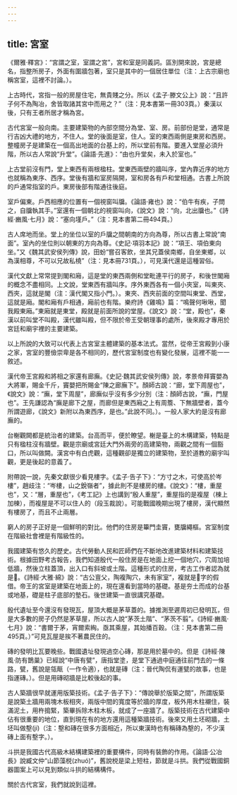 ```yaml
---
---
---
```

title: 宮室
---



《爾雅·釋宮》：“宮謂之室，室謂之宮”，宮和室是同義詞。區別開來說，宮是總名，指整所房子，外面有圍牆包著，室只是其中的一個居住單位（注：上古宗廟也稱宮室，這裡不討論。）。

上古時代，宮指一般的房屋住宅，無貴賤之分。所以《孟子·滕文公上》說：“且許子何不為陶冶，舍皆取諸其宮中而用之？”（注：見本書第一冊303頁。）秦漢以後，只有王者所居才稱為宮。

古代宮室一般向南。主要建築物的內部空間分為堂、室、房。前部份是堂，通常是行吉凶大禮的地方，不住人。堂的後面是室，住人。室的東西兩側是東房和西房。整幢房子是建築在一個高出地面的台基上的，所以堂前有階。要進入堂屋必須升階，所以古人常說“升堂”。《論語·先進》：“由也升堂矣，未入於室也。”

上古堂前沒有門，堂上東西有兩根楹柱。堂東西兩壁的牆叫序，堂內靠近序的地方也就稱為東序、西序。堂後有牆和室房隔開，室和房各有戶和堂相通。古書上所說的戶通常指室的戶。東房後部有階通往後庭。

室戶偏東。戶西相應的位置有一個視窗叫牖。《論語·雍也》說：“伯牛有疾，子問之，自牖執其手。”室還有一個朝北的視窗叫向，《說文》說：“向，北出牖也。”《詩經·豳風·七月》說：“塞向墐戶。”（注：見本書第二冊494頁。）

古人席地而坐。堂上的坐位以室的戶牖之間朝南的方向為尊，所以古書上常說“南面”。室內的坐位則以朝東的方向為尊。《史記·項羽本記》說：“項王、項伯東向坐。”又《魏其武安侯列傳》說，田蚡“嘗召客飲，坐其兄蓋侯南鄉，自坐東鄉，以為漢相尊，不可以兄故私橈”（注：見本冊731頁。），可見漢代還是這種習俗。

漢代文獻上常常提到閣和廂，這是堂的東西兩側和堂毗連平行的房子，和後世閣廂的概念不盡相同。上文說，堂東西有牆叫序。序外東西各有一個小夾室，叫東夾、西夾，這就是閣（注：漢代閣又指小門。）。東夾、西夾前面的空間叫東堂、西堂，這就是廂。閣和廂有戶相通，廂前也有階。樂府詩《雞鳴》篇：“鳴聲何啾啾，聞我殿東廂。”東廂就是東堂，殿就是前面所說的堂屋。《說文》說：“堂，殿也”，秦漢以前叫堂不叫殿，漢代雖叫殿，但不限於帝王受朝理事的處所，後來殿才專用於宮廷和廟宇裡的主要建築。

以上所說的大致可以代表上古宮室主體建築的基本法式。當然，從帝王宮殿到小康之家，宮室的豐儉崇卑是各不相同的，歷代宮室制度也有變化發展，這裡不能一一敘述。

漢代帝王宮殿和將相之家還有廊廡。《史記·魏其武安侯列傳》說，孝景帝拜竇嬰為大將軍，賜金千斤，竇嬰把所賜金“陳之廊廡下”。顏師古說：“廊，堂下周屋也”，《說文》說：“廡，堂下周屋”，廊廡似乎沒有多少分別（注：顏師古說，“廡，門屋也”。王先謙認為“廡是廊下之屋，而廊但是東西廂之上有周簷、下無牆壁者，蓋今所謂遊廊，《說文》新附以為東西序，是也。”此說不同。）。一般人家大約是沒有廊廡的。

台榭觀闕都是統治者的建築。台高而平，便於瞭望。榭是臺上的木構建築，特點是只有楹柱沒有牆壁。觀是宗廟或宮廷大門外兩旁的高建築物，兩觀之間有一個豁口，所以叫做闕。漢宮中有白虎觀，這種觀卻是獨立的建築物，至於道教的廟宇叫觀，更是後起的意義了。

附帶說一說，先秦文獻很少看見樓字。《孟子·告子下》：“方寸之木，可使高於岑樓”，趙歧注：“岑樓，山之銳嶺者”，據此則不是樓房的樓。《說文》：“樓，重屋也”，又：“層，重屋也”，《考工記》上也講到“殷人重屋”，重屋指的是複屋（棟上加棟），而複屋是不可以住人的（段玉裁說）。可能戰國晚期出現了樓房，漢代顯然有樓房了，而且不止兩層。

窮人的房子正好是一個鮮明的對比。他們的住房是篳門圭竇，甕牖繩樞。宮室制度在階級社會裡是有階級性的。

我國建築有悠久的歷史。古代勞動人民和匠師們在不斷地改進建築材料和建築技術。根據田野考古報告，我們知道殷代一般住房是在地面上挖一個地穴，穴周加培低牆，然後立柱蓋頂，出入口有斜坡或土階。這種形式的住房，考古工作者認為就是。《詩經·大雅·綿》說：“古公亶父，陶複陶穴，未有家室”，複就是字的假借。帝王的宮室是建築在地面上的，現在還看到當時的基礎。基是夯土而成的台基或地基，礎是柱子底部的墊石。後世建築一直很講究基礎。

殷代遺址至今還沒有發現瓦，屋頂大概是茅草蓋的。據推測至遲周初已發明瓦，但是大多數的房子仍然是茅草屋，所以古人說“茅茨土階”、“茅茨不翦”。《詩經·豳風·七月》說：“書爾于茅，宵爾索綯。亟其乘屋，其始播百穀。（注：見本書第二冊495頁。）”可見瓦屋是挨不著農民住的。

磚的發明比瓦要晚些。戰國遺址發現過空心磚，那是用於墓中的。但是《詩經·陳風·防有鵲巢》已經說“中唐有甓”，唐指堂塗，是堂下通過中庭通往前門去的一條路，甓，舊說是瓴甋（一作令適），也就是磚（注：晉代陶侃有運甓的故事，也是指運磚。）。但是用磚砌牆是比較後起的事。

古人築牆很早就運用版築技術。《孟子·告子下》：“傳說舉於版築之間”，所謂版築是說築土牆用兩塊木板相夾，兩版中間的寬度等於牆的厚度，板外用木柱襯住，裝滿泥土，用杵搗緊，築畢拆除木柱木板，就成了一座牆了。版築技術在古代建築中佔有很重要的地位，直到現在有的地方還用這種築牆技術。後來又用土坯砌牆，土坯叫做墼(jí)（注：墼和磚在很多方面相近，所以東漢時也有稱磚為墼的，不少漢磚上面有墼字。）。

斗拱是我國古代高級木結構建築裡的重要構件，同時有裝飾的作用。《論語·公冶長》說臧文仲“山節藻棁(zhuó)”，舊說棁是梁上短柱，節就是斗拱。我們從戰國銅器圖案上可以見到類似斗拱的結構構件。

關於古代宮室，我們就說到這裡。